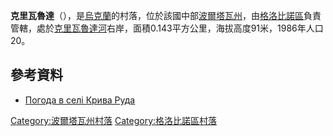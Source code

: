 {{coord|49|29|53|N|32|48|35|E|scale:100000_region:UA|display=title}}

'''克里瓦魯達'''（{{lang-uk|Крива Руда}}），是[[烏克蘭|烏克蘭]]的村落，位於該國中部[[波爾塔瓦州|波爾塔瓦州]]，由[[格洛比諾區|格洛比諾區]]負責管轄，處於[[克里瓦魯達河_(第聶伯河支流)|克里瓦魯達河]]右岸，面積0.143平方公里，海拔高度91米，1986年人口20。

==參考資料==
* [http://weather.in.ua/ua/poltavskaja/12250 Погода в селі Крива Руда]{{Wayback|url=http://weather.in.ua/ua/poltavskaja/12250 |date=20111219201556 }}

{{DEFAULTSORT:Крива Руда}}
[[Category:波爾塔瓦州村落|Category:波爾塔瓦州村落]]
[[Category:格洛比諾區村落|Category:格洛比諾區村落]]


{{Poltava-geo-stub}}